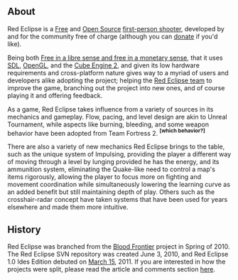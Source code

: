 == About ==

<p>
Red Eclipse is a [http://www.gnu.org/philosophy/free-sw.html Free] and [http://www.opensource.org/ Open Source] [http://en.wikipedia.org/wiki/First-person_shooter first-person shooter], developed by and for the community free of charge (although you can [http://www.redeclipse.net/donate donate] if you'd like). 
</p>

<p>
Being both [http://en.wikipedia.org/wiki/Gratis_versus_Libre Free in a libre sense and free in a monetary sense], that it uses [http://www.libsdl.org/ SDL], [http://www.opengl.org/ OpenGL], and the [http://dot3labs.com/sauerbraten.php4 Cube Engine 2], and given its low hardware requirements and cross-platform nature gives way to a myriad of users and developers alike adopting the project; helping the [[Community::Contributors|Red Eclipse team]] to improve the game, branching out the project into new ones, and of course playing it and offering feedback.
</p>

<p>
As a game, Red Eclipse takes influence from a variety of sources in its mechanics and gameplay. Flow, pacing, and level design are akin to Unreal Tournament, while aspects like burning, bleeding, and some weapon behavior have been adopted from Team Fortress 2. '''<sup>[which behavior?]</sup>'''
</p>

<p>
There are also a variety of new mechanics Red Eclipse brings to the table, such as the unique system of Impulsing, providing the player a different way of moving through a level by lunging provided he has the energy, and its ammunition system, eliminating the Quake-like need to control a map's items rigorously, allowing the player to focus more on fighting and movement coordination while simultaneously lowering the learning curve as an added benefit but still maintaining depth of play. Others such as the crosshair-radar concept have taken systems that have been used for years elsewhere and made them more intuitive.
</p>

== History ==

Red Eclipse was branched from the [https://sourceforge.net/projects/bloodfrontier/ Blood Frontier] project in Spring of 2010. The Red Eclipse SVN repository was created June 3, 2010, and Red Eclipse 1.0 Ides Edition debuted on [http://en.wikipedia.org/wiki/Ides_of_march March 15], 2011. If you are interested in how the projects were split, please read the article and comments section [http://quadropolis.us/node/418 here].